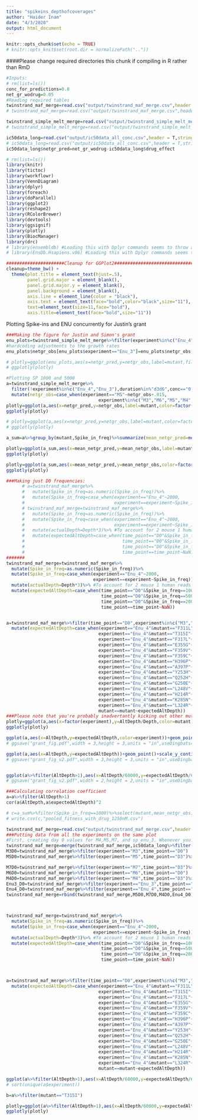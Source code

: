 ```yaml
---
title: "spikeins_depthofcoverages"
author: "Haider Inam"
date: "4/3/2020"
output: html_document
---
```


```r
knitr::opts_chunk$set(echo = TRUE)
# knitr::opts_knit$set(root.dir = normalizePath(".."))
```

####Please change required directories this chunk if compiling in R rather than RmD
```r
#Inputs:
# rm(list=ls())
conc_for_predictions=0.8
net_gr_wodrug=0.05
#Reading required tables
twinstrand_maf_merge=read.csv("output/twinstrand_maf_merge.csv",header = T,stringsAsFactors = F)
# twinstrand_maf_merge=read.csv("output/twinstrand_maf_merge.csv",header = T,stringsAsFactors = F)

twinstrand_simple_melt_merge=read.csv("output/twinstrand_simple_melt_merge.csv",header = T,stringsAsFactors = F)
# twinstrand_simple_melt_merge=read.csv("output/twinstrand_simple_melt_merge.csv",header = T,stringsAsFactors = F)

ic50data_long=read.csv("output/ic50data_all_conc.csv",header = T,stringsAsFactors = F)
# ic50data_long=read.csv("output/ic50data_all_conc.csv",header = T,stringsAsFactors = F)
ic50data_long$netgr_pred=net_gr_wodrug-ic50data_long$drug_effect
```


```r
# rm(list=ls())
library(knitr)
library(tictoc)
library(workflowr)
library(VennDiagram)
library(dplyr)
library(foreach)
library(doParallel)
library(ggplot2)
library(reshape2)
library(RColorBrewer)
library(devtools)
library(ggsignif)
library(plotly)
library(BiocManager)
library(drc)
# library(ensembldb) #Loading this with Dplyr commands seems to throw an error in Rmd
# library(EnsDb.Hsapiens.v86) #Loading this with Dplyr commands seems to throw an error in Rmd

######################Cleanup for GGPlot2#########################################
cleanup=theme_bw() +
  theme(plot.title = element_text(hjust=.5),
        panel.grid.major = element_blank(),
        panel.grid.major.y = element_blank(),
        panel.background = element_blank(),
        axis.line = element_line(color = "black"),
        axis.text = element_text(face="bold",color="black",size="11"),
        text=element_text(size=11,face="bold"),
        axis.title=element_text(face="bold",size="11"))
```


Plotting Spike-ins and ENU concurrently for Justin's grant
```r
###Making the figure for Justin and Simon's grant
enu_plots=twinstrand_simple_melt_merge%>%filter(experiment%in%c("Enu_4","Enu_3"),duration%in%"d3d6")
#hardcoding adjustments to the growth rates
enu_plots$netgr_obs[enu_plots$experiment=="Enu_3"]=enu_plots$netgr_obs[enu_plots$experiment=="Enu_3"]-.011

# plotly=ggplot(enu_plots,aes(x=netgr_pred,y=netgr_obs,label=mutant,fill=factor(experiment)))+geom_text()+geom_abline()+cleanup
# ggplotly(plotly)

#Plotting SP 1000 and 5000
a=twinstrand_simple_melt_merge%>%
  filter(!experiment%in%c("Enu_4","Enu_3"),duration%in%"d3d6",conc=="0.8")%>%
  mutate(netgr_obs=case_when(experiment=="M5"~netgr_obs+.015,
                                   experiment%in%c("M3","M6","M5","M4","M7")~netgr_obs))
plotly=ggplot(a,aes(x=netgr_pred,y=netgr_obs,label=mutant,color=factor(experiment)))+geom_text()+geom_abline()+cleanup
ggplotly(plotly)

# plotly=ggplot(a,aes(x=netgr_pred,y=netgr_obs,label=mutant,color=factor(experiment)))+geom_text()+geom_abline()+cleanup
# ggplotly(plotly)

a_sum=a%>%group_by(mutant,Spike_in_freq)%>%summarize(mean_netgr_pred=mean(netgr_pred),mean_netgr_obs=mean(netgr_obs),sd_netgr_obs=sd(netgr_obs))

plotly=ggplot(a_sum,aes(x=mean_netgr_pred,y=mean_netgr_obs,label=mutant))+geom_text()+geom_abline()+cleanup
ggplotly(plotly)

plotly=ggplot(a_sum,aes(x=mean_netgr_pred,y=mean_netgr_obs,color=factor(Spike_in_freq)))+geom_errorbar(aes(ymin=mean_netgr_obs-sd_netgr_obs,ymax=mean_netgr_obs+sd_netgr_obs))+geom_point()+geom_point(data=enu_plots%>%filter(experiment%in%("Enu_3")),aes(x=netgr_pred,y=netgr_obs,color="red"))+geom_abline()+cleanup
ggplotly(plotly)

###Making just D0 frequencies:
      # a=twinstrand_maf_merge%>%
      #   mutate(Spike_in_freq=as.numeric(Spike_in_freq))%>%
      #   mutate(Spike_in_freq=case_when(experiment=="Enu_4"~2000,
      #                                  experiment==experiment~Spike_in_freq))
      # twinstrand_maf_merge=twinstrand_maf_merge%>%
      #   mutate(Spike_in_freq=as.numeric(Spike_in_freq))%>%
      #   mutate(Spike_in_freq=case_when(experiment=="Enu_4"~2000,
      #                                  experiment==experiment~Spike_in_freq))%>%
      #   mutate(actualDepth=Depth*3)%>% #To account for 2 mouse 1 human reads
      #   mutate(expectedAltDepth=case_when(time_point=="D0"&Spike_in_freq==1000~Depth/1000,
      #                                     time_point=="D0"&Spike_in_freq==5000~Depth/5000,
      #                                     time_point=="D0"&Spike_in_freq==2000~Depth/2000,
      #                                     time_point==time_point~NaN))
#######
twinstrand_maf_merge=twinstrand_maf_merge%>%
  mutate(Spike_in_freq=as.numeric(Spike_in_freq))%>%
  mutate(Spike_in_freq=case_when(experiment=="Enu_4"~2000,
                                 experiment==experiment~Spike_in_freq))%>%
  mutate(actualDepth=Depth*3)%>% #To account for 2 mouse 1 human reads
  mutate(expectedAltDepth=case_when(time_point=="D0"&Spike_in_freq==1000~Depth/1000,
                                    time_point=="D0"&Spike_in_freq==5000~Depth/5000,
                                    time_point=="D0"&Spike_in_freq==2000~Depth/2000,
                                    time_point==time_point~NaN))


a=twinstrand_maf_merge%>%filter(time_point=="D0",experiment%in%c("M3","M4","M5","M6","M7")&tki_resistant_mutation=="True"|experiment%in%"Enu_4",!mutant=="NA",!mutant=="D276G",!mutant=="V280syn")%>%
  mutate(expectedAltDepth=case_when(experiment=="Enu_4"&mutant=="F311L"~expectedAltDepth,
                                   experiment=="Enu_4"&mutant=="T315I"~expectedAltDepth*55,
                                   experiment=="Enu_4"&mutant=="F317L"~expectedAltDepth*6,
                                   experiment=="Enu_4"&mutant=="E355G"~expectedAltDepth*3,
                                   experiment=="Enu_4"&mutant=="F359V"~expectedAltDepth*13,
                                   experiment=="Enu_4"&mutant=="F359C"~expectedAltDepth*5,
                                   experiment=="Enu_4"&mutant=="H396P"~expectedAltDepth*17,
                                   experiment=="Enu_4"&mutant=="A397P"~expectedAltDepth*12,
                                   experiment=="Enu_4"&mutant=="Y253H"~expectedAltDepth*63,
                                   experiment=="Enu_4"&mutant=="Q252H"~expectedAltDepth*5,
                                   experiment=="Enu_4"&mutant=="G250E"~expectedAltDepth*11,
                                   experiment=="Enu_4"&mutant=="L248V"~expectedAltDepth*6,
                                   experiment=="Enu_4"&mutant=="H214R"~expectedAltDepth*4,
                                   experiment=="Enu_4"&mutant=="K285N"~expectedAltDepth*5,
                                   experiment=="Enu_4"&mutant=="L324R"~expectedAltDepth*7,
                                   mutant==mutant~expectedAltDepth))
###Please note that you're probably inadvertantly kicking out other mutants here
plotly=ggplot(a,aes(x=factor(experiment),y=AltDepth/Depth,color=mutant))+geom_point(position=position_dodge(.5))+scale_y_continuous(trans="log10")+cleanup
ggplotly(plotly)

ggplot(a,aes(x=AltDepth,y=expectedAltDepth,color=experiment))+geom_point()+scale_y_continuous(trans="log10",limits = c(1,1000),name = "Predicted read count")+scale_x_continuous(trans="log10",limits = c(1,1000),name="Measured read count")+geom_abline()+cleanup+theme(legend.position = "none")
# ggsave("grant_fig.pdf",width = 3,height = 3,units = "in",useDingbats=F)

ggplot(a,aes(x=AltDepth,y=expectedAltDepth))+geom_point()+scale_y_continuous(trans="log10",limits = c(.2,2000),name = "Predicted read count",breaks=c(.2,2,20,200,2000))+scale_x_continuous(trans="log10",limits = c(.2,2000),name="Measured read count",breaks=c(.2,20,200,2000))+geom_abline()+cleanup+theme(legend.position = "none")
# ggsave("grant_fig_v2.pdf",width = 3,height = 3,units = "in",useDingbats=F)


ggplot(a%>%filter(AltDepth>1),aes(x=AltDepth/60000,y=expectedAltDepth/60000))+geom_point()+scale_y_continuous(trans="log10",limits=c(.00001,.05),name = "Predicted frequency",breaks=c(10^-5,10^-4,10^-3,10^-2),labels=parse(text=c("10^-5","10^-4","10^-3","10^-2")))+scale_x_continuous(trans="log10",limits=c(.00001,.05),name="Measured frequency",breaks=c(10^-5,10^-4,10^-3,10^-2),labels=parse(text=c("10^-5","10^-4","10^-3","10^-2")))+geom_abline()+cleanup+theme(legend.position = "none")
# ggsave("grant_fig_v2.pdf",width = 2,height = 2,units = "in",useDingbats=F)

###Calculating correlation coefficient
a=a%>%filter(AltDepth>1)
cor(a$AltDepth,a$expectedAltDepth)^2

# c=a_sum%>%filter(Spike_in_freq==1000)%>%select(mutant,mean_netgr_obs)%>%mutate(a=.055-mean_netgr_obs)%>%mutate(y=exp(-a*72))%>%select(!mean_netgr_obs)
# write.csv(c,"pooled_fitness_with_drug_1250nM.csv")
```
```r
twinstrand_maf_merge=read.csv("output/twinstrand_maf_merge.csv",header = T,stringsAsFactors = F)
###Putting data from all the experiments on the same plot
#First, creating day 0 values for M4,M5,M7, and sp_enu_3. Whenever you see any of these experiments, add M3's or M6's or Sp_Enu4's D0 counts for its counts.
twinstrand_maf_merge=merge(twinstrand_maf_merge,ic50data_long%>%filter(conc==0.8),by="mutant")
M3D0=twinstrand_maf_merge%>%filter(experiment=="M3",time_point=="D0")
M5D0=twinstrand_maf_merge%>%filter(experiment=="M5",time_point=="D3")%>%mutate(totalmutant=totalmutant*exp(-netgr_pred*72),AltDepth=AltDepth*exp(-netgr_pred*72),time_point="D0")

M7D0=twinstrand_maf_merge%>%filter(experiment=="M7",time_point=="D3")%>%mutate(totalmutant=totalmutant*exp(-netgr_pred*72),AltDepth=AltDepth*exp(-netgr_pred*72),time_point="D0")
M6D0=twinstrand_maf_merge%>%filter(experiment=="M6",time_point=="D0")
M4D0=twinstrand_maf_merge%>%filter(experiment=="M4",time_point=="D3")%>%mutate(totalmutant=totalmutant*exp(-netgr_pred*72),AltDepth=AltDepth*exp(-netgr_pred*72),time_point="D0")
Enu3_D0=twinstrand_maf_merge%>%filter(experiment=="Enu_3",time_point=="D0")
Enu4_D0=twinstrand_maf_merge%>%filter(experiment=="Enu_4",time_point=="D3")%>%mutate(totalmutant=totalmutant*exp(-netgr_pred*72),AltDepth=AltDepth*exp(-netgr_pred*72),time_point="D0")
twinstrand_maf_merge=rbind(twinstrand_maf_merge,M5D0,M7D0,M4D0,Enu4_D0)



twinstrand_maf_merge=twinstrand_maf_merge%>%
  mutate(Spike_in_freq=as.numeric(Spike_in_freq))%>%
  mutate(Spike_in_freq=case_when(experiment=="Enu_4"~2000,
                                 experiment==experiment~Spike_in_freq))%>%
  mutate(actualDepth=Depth*3)%>% #To account for 2 mouse 1 human reads
  mutate(expectedAltDepth=case_when(time_point=="D0"&Spike_in_freq==1000~Depth/1000,
                                    time_point=="D0"&Spike_in_freq==5000~Depth/5000,
                                    time_point=="D0"&Spike_in_freq==2000~Depth/2000,
                                    time_point==time_point~NaN))



a=twinstrand_maf_merge%>%filter(time_point=="D0",experiment%in%c("M3","M4","M5","M6","M7")&tki_resistant_mutation=="True"|experiment%in%"Enu_4",!mutant=="NA",!mutant=="D276G",!mutant=="V280syn")%>%
  mutate(expectedAltDepth=case_when(experiment=="Enu_4"&mutant=="F311L"~expectedAltDepth,
                                   experiment=="Enu_4"&mutant=="T315I"~expectedAltDepth*55,
                                   experiment=="Enu_4"&mutant=="F317L"~expectedAltDepth*6,
                                   experiment=="Enu_4"&mutant=="E355G"~expectedAltDepth*3,
                                   experiment=="Enu_4"&mutant=="F359V"~expectedAltDepth*13,
                                   experiment=="Enu_4"&mutant=="F359C"~expectedAltDepth*5,
                                   experiment=="Enu_4"&mutant=="H396P"~expectedAltDepth*17,
                                   experiment=="Enu_4"&mutant=="A397P"~expectedAltDepth*12,
                                   experiment=="Enu_4"&mutant=="Y253H"~expectedAltDepth*63,
                                   experiment=="Enu_4"&mutant=="Q252H"~expectedAltDepth*5,
                                   experiment=="Enu_4"&mutant=="G250E"~expectedAltDepth*11,
                                   experiment=="Enu_4"&mutant=="L248V"~expectedAltDepth*6,
                                   experiment=="Enu_4"&mutant=="H214R"~expectedAltDepth*4,
                                   experiment=="Enu_4"&mutant=="K285N"~expectedAltDepth*5,
                                   experiment=="Enu_4"&mutant=="L324R"~expectedAltDepth*7,
                                   mutant==mutant~expectedAltDepth))

ggplot(a%>%filter(AltDepth>1),aes(x=AltDepth/60000,y=expectedAltDepth/60000))+geom_point()+scale_y_continuous(trans="log10",limits=c(.00001,.05),name = "Predicted frequency")+scale_x_continuous(trans="log10",limits=c(.00001,.05),name="Measured frequency")+geom_abline()+cleanup+theme(legend.position = "none")
# sort(unique(a$experiment))

b=a%>%filter(mutant=="T315I")

plotly=ggplot(a%>%filter(AltDepth>1),aes(x=AltDepth/60000,y=expectedAltDepth/60000,color=experiment))+geom_point()+scale_y_continuous(trans="log10",limits=c(.00001,.05),name = "Predicted frequency")+scale_x_continuous(trans="log10",limits=c(.00001,.05),name="Measured frequency")+geom_abline()+cleanup
ggplotly(plotly)
```

